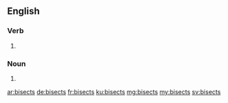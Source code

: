==English==

===Verb===
{{head|en|verb form}}

# {{en-third-person singular of|bisect}}

===Noun===
{{head|en|noun plural form}}
# {{plural of|bisect|lang=en}}

[[ar:bisects]]
[[de:bisects]]
[[fr:bisects]]
[[ku:bisects]]
[[mg:bisects]]
[[my:bisects]]
[[sv:bisects]]
